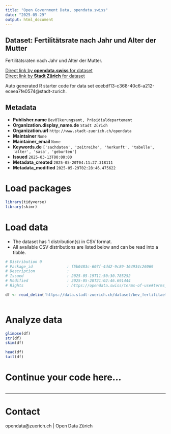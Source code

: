 ```yaml
---
title: "Open Government Data, opendata.swiss"
date: "2025-05-29"
output: html_document
---
```


## Dataset: Fertilitätsrate nach Jahr und Alter der Mutter


Fertilitätsraten nach Jahr und Alter der Mutter.


[Direct link by **opendata.swiss** for dataset](https://opendata.swiss/de/dataset/fertilitatsrate-nach-jahr-und-alter-der-mutter)<br>
[Direct link by **Stadt Zürich** for dataset](https://data.stadt-zuerich.ch/dataset/bev_fertilitaet_jahr_alterm_od411c)

Auto generated R starter code for data set ecebdf13-c368-40c6-a212-eceea7fe0574@stadt-zurich.

## Metadata

- **Publisher.name** `Bevölkerungsamt, Präsidialdepartement`
- **Organization.display_name.de** `Stadt Zürich`
- **Organization.url** `http://www.stadt-zuerich.ch/opendata`
- **Maintainer** `None`
- **Maintainer_email** `None`
- **Keywords.de** `['sachdaten', 'zeitreihe', 'herkunft', 'tabelle', 'alter', 'sasa', 'geburten']`
- **Issued** `2025-03-13T00:00:00`
- **Metadata_created** `2025-05-20T04:11:27.318111`
- **Metadata_modified** `2025-05-29T02:28:46.475622`


# Load packages

```r

library(tidyverse)
library(skimr)

```

# Load data

-   The dataset has 1 distribution(s) in CSV format.
-   All available CSV distributions are listed below and can be read into a tibble.

```r

# Distribution 0
# Package_id               : f5b0483c-607f-4dd2-9c89-164934c26069
# Description              : 
# Issued                   : 2025-05-19T11:50:30.785252
# Modified                 : 2025-05-28T21:02:46.691444
# Rights                   : https://opendata.swiss/terms-of-use#terms_open

df <- read_delim('https://data.stadt-zuerich.ch/dataset/bev_fertilitaet_jahr_alterm_od411c/download/BEV411OD411C.csv')



```

# Analyze data

```r

glimpse(df)
str(df)
skim(df)

head(df)
tail(df)

```

# Continue your code here...

```r

```

------------------------------------------------------------------------

# Contact

opendata@zuerich.ch | Open Data Zürich
